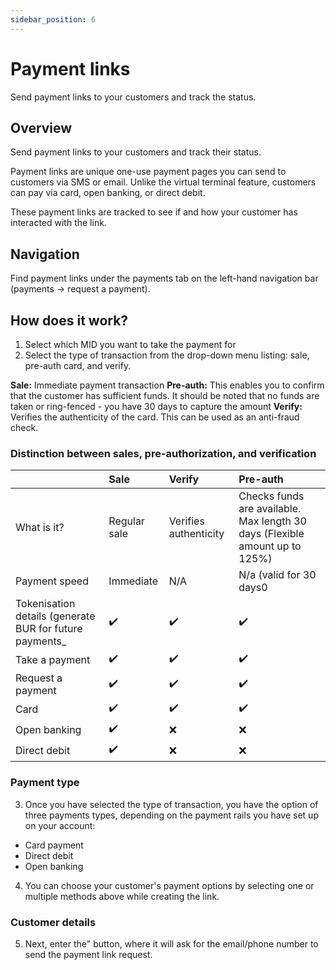 ```yaml
---
sidebar_position: 6
---
```


# Payment links

Send payment links to your customers and track the status.

## Overview

Send payment links to your customers and track their status.

Payment links are unique one-use payment pages you can send to customers via SMS or email. Unlike the virtual terminal feature, customers can pay via card, open banking, or direct debit.

These payment links are tracked to see if and how your customer has interacted with the link.

## Navigation

Find payment links under the payments tab on the left-hand navigation bar (payments → request a payment).

## How does it work?

1. Select which MID you want to take the payment for 
2. Select the type of transaction from the drop-down menu listing: sale, pre-auth card, and verify.



<Highlight>
<b>Sale:</b> Immediate payment transaction
</Highlight>
<Highlight>
<b>Pre-auth:</b> This enables you to confirm that the customer has sufficient funds. It should be noted that no funds are taken or ring-fenced - you have 30 days to capture the amount
</Highlight>
<Highlight>
<b>Verify:</b> Verifies the authenticity of the card. This can be used as an anti-fraud check.
</Highlight>


### Distinction between sales, pre-authorization, and verification

|                                                          | Sale         | Verify                | Pre-auth                                                                    |
| :------------------------------------------------------- | :----------- | :-------------------- | :-------------------------------------------------------------------------- |
| What is it?                                              | Regular sale | Verifies authenticity | Checks funds are available. Max length 30 days (Flexible amount up to 125%) |
| Payment speed                                            | Immediate    | N/A                   | N/a (valid for 30 days0                                                     |
| Tokenisation details (generate BUR for future payments\_ | ✔️           | ✔️                    | ✔️                                                                          |
| Take a payment                                           | ✔️           | ✔️                    | ✔️                                                                          |
| Request a payment                                        | ✔️           | ✔️                    | ✔️                                                                          |
| Card                                                     | ✔️           | ✔️                    | ✔️                                                                          |
| Open banking                                             | ✔️           | ❌                     | ❌                                                                           |
| Direct debit                                             | ✔️           | ❌                     | ❌                                                                           |

### Payment type

3. Once you have selected the type of transaction, you have the option of three payments types, depending on the payment rails you have set up on your account:

- Card payment
- Direct debit
- Open banking

4. You can choose your customer's payment options by selecting one or multiple methods above while creating the link.

### Customer details

5. Next, enter the" button, where it will ask for the email/phone number to send the payment link request.